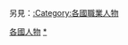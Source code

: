 {{Categories by country|nocat}}
{{Commonscat|People by occupation by country}}
另見：[[:Category:各國職業人物|:Category:各國職業人物]]

[[Category:各國人物|]]
[[Category:各職業人物|*]]